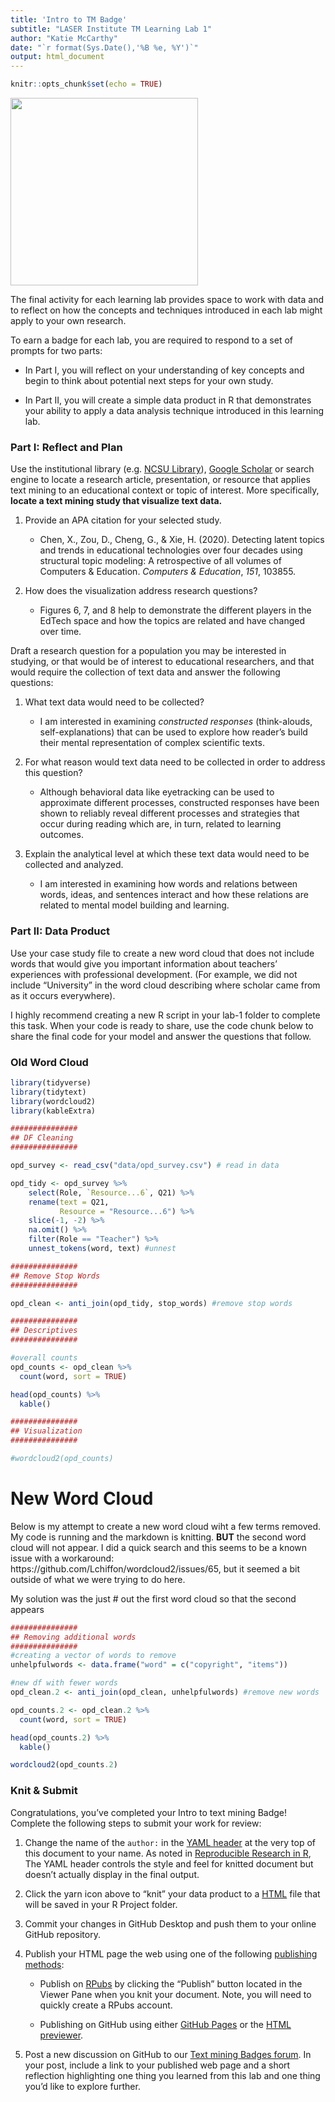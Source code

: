 ```yaml
---
title: 'Intro to TM Badge'
subtitle: "LASER Institute TM Learning Lab 1"
author: "Katie McCarthy"
date: "`r format(Sys.Date(),'%B %e, %Y')`"
output: html_document
---
```


```r
knitr::opts_chunk$set(echo = TRUE)
```

![](img/tmb.png){width="300"}

The final activity for each learning lab provides space to work with data and to reflect on how the concepts and techniques introduced in each lab might apply to your own research.

To earn a badge for each lab, you are required to respond to a set of prompts for two parts: 

-   In Part I, you will reflect on your understanding of key concepts and begin to think about potential next steps for your own study.

-   In Part II, you will create a simple data product in R that demonstrates your ability to apply a data analysis technique introduced in this learning lab.

### Part I: Reflect and Plan

Use the institutional library (e.g. [NCSU Library](https://www.lib.ncsu.edu/#articles)), [Google Scholar](https://scholar.google.com/) or search engine to locate a research article, presentation, or resource that applies text mining to an educational context or topic of interest. More specifically, **locate a text mining study that visualize text data.**

1.  Provide an APA citation for your selected study.

    -   Chen, X., Zou, D., Cheng, G., & Xie, H. (2020). Detecting latent topics and trends in educational technologies over four decades using structural topic modeling: A retrospective of all volumes of Computers & Education. *Computers & Education*, *151*, 103855.

2.  How does the visualization address research questions?

    -   Figures 6, 7, and 8 help to demonstrate the different players in the EdTech space and how the topics are related and have changed over time.

Draft a research question for a population you may be interested in studying, or that would be of interest to educational researchers, and that would require the collection of text data and answer the following questions:

1.  What text data would need to be collected?

    -   I am interested in examining *constructed responses* (think-alouds, self-explanations) that can be used to explore how reader's build their mental representation of complex scientific texts.

2.  For what reason would text data need to be collected in order to address this question?

    -   Although behavioral data like eyetracking can be used to approximate different processes, constructed responses have been shown to reliably reveal different processes and strategies that occur during reading which are, in turn, related to learning outcomes.

3.  Explain the analytical level at which these text data would need to be collected and analyzed.

    -   I am interested in examining how words and relations between words, ideas, and sentences interact and how these relations are related to mental model building and learning.

### Part II: Data Product

Use your case study file to create a new word cloud that does not include words that would give you important information about teachers' experiences with professional development. (For example, we did not include "University" in the word cloud describing where scholar came from as it occurs everywhere).

I highly recommend creating a new R script in your lab-1 folder to complete this task. When your code is ready to share, use the code chunk below to share the final code for your model and answer the questions that follow.

### Old Word Cloud
```r
library(tidyverse)
library(tidytext)
library(wordcloud2)
library(kableExtra)
```

```r
###############  
## DF Cleaning
###############  

opd_survey <- read_csv("data/opd_survey.csv") # read in data

opd_tidy <- opd_survey %>%
    select(Role, `Resource...6`, Q21) %>%
    rename(text = Q21,
           Resource = "Resource...6") %>%
    slice(-1, -2) %>%
    na.omit() %>%
    filter(Role == "Teacher") %>%
    unnest_tokens(word, text) #unnest

###############  
## Remove Stop Words
###############  

opd_clean <- anti_join(opd_tidy, stop_words) #remove stop words

###############  
## Descriptives
###############  

#overall counts
opd_counts <- opd_clean %>% 
  count(word, sort = TRUE)

head(opd_counts) %>%
  kable()

###############  
## Visualization
############### 

#wordcloud2(opd_counts)
```
# New Word Cloud
Below is my attempt to create a new word cloud wiht a few terms removed. My code is running and the markdown is knitting. **BUT** the second word cloud will not appear. I did a quick search and this seems to be a known issue with a workaround: https://github.com/Lchiffon/wordcloud2/issues/65, but it seemed a bit outside of what we were trying to do here.

My solution was the just # out the first word cloud so that the second appears
```r
###############  
## Removing additional words
############### 
#creating a vector of words to remove
unhelpfulwords <- data.frame("word" = c("copyright", "items"))

#new df with fewer words
opd_clean.2 <- anti_join(opd_clean, unhelpfulwords) #remove new words

opd_counts.2 <- opd_clean.2 %>% 
  count(word, sort = TRUE)

head(opd_counts.2) %>%
  kable()

wordcloud2(opd_counts.2)

```



### Knit & Submit

Congratulations, you've completed your Intro to text mining Badge! Complete the following steps to submit your work for review:

1.  Change the name of the `author:` in the [YAML header](https://monashdatafluency.github.io/r-rep-res/yaml-header.html) at the very top of this document to your name. As noted in [Reproducible Research in R](https://monashdatafluency.github.io/r-rep-res/index.html), The YAML header controls the style and feel for knitted document but doesn't actually display in the final output.

2.  Click the yarn icon above to "knit" your data product to a [HTML](https://bookdown.org/yihui/rmarkdown/html-document.html) file that will be saved in your R Project folder.

3.  Commit your changes in GitHub Desktop and push them to your online GitHub repository.

4.  Publish your HTML page the web using one of the following [publishing methods](https://rpubs.com/cathydatascience/518692):

    -   Publish on [RPubs](https://rpubs.com) by clicking the "Publish" button located in the Viewer Pane when you knit your document. Note, you will need to quickly create a RPubs account.

    -   Publishing on GitHub using either [GitHub Pages](https://pages.github.com) or the [HTML previewer](http://htmlpreview.github.io).

5.  Post a new discussion on GitHub to our [Text mining Badges forum](https://github.com/orgs/laser-institute/teams/network-analysis/discussions/3). In your post, include a link to your published web page and a short reflection highlighting one thing you learned from this lab and one thing you'd like to explore further.
